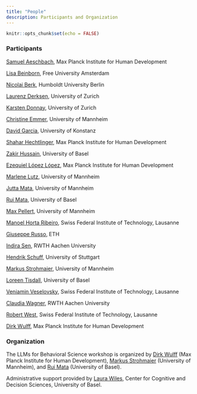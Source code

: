 ```yaml
---
title: "People"
description: Participants and Organization
---
```


```r
knitr::opts_chunk$set(echo = FALSE)
```

### Participants

[Samuel Aeschbach](https://samuelaeschbach.com), Max Planck Institute for Human Development

[Lisa Beinborn](https://beinborn.eu), Free University Amsterdam

[Nicolai Berk](https://nicolaiberk.com/about.html), Humboldt University Berlin

[Laurenz Derksen](https://pp.ethz.ch/people/laurenz-derksen.html), University of Zurich

[Karsten Donnay](https://www.karstendonnay.net), University of Zurich

[Christine Emmer](https://www.sowi.uni-mannheim.de/mata/team/akademische-mitarbeiterinnen-und-mitarbeiter/christine-emmer/), University of Mannheim

[David Garcia](https://dgarcia.eu), University of Konstanz

[Shahar Hechtlinger](https://www.mpib-berlin.mpg.de/person/102108), Max Planck Institute for Human Development

[Zakir Hussain](https://psychologie.unibas.ch/de/personen/zakir-hussain/about-me/), University of Basel

[Ezequiel López López](https://www.mpib-berlin.mpg.de/person/ezequiel-lopez-lopez/171978), Max Planck Institute for Human Development

[Marlene Lutz](https://www.bwl.uni-mannheim.de/en/information-systems/chairs/prof-dr-strohmaier/team/academic-staff/marlene-lutz/), University of Mannheim

[Jutta Mata](https://www.sowi.uni-mannheim.de/mata/), University of Mannheim

[Rui Mata](https://psychologie.unibas.ch/de/fakultaet/abteilungen/cognitive-and-decision-sciences-305/), University of Basel

[Max Pellert](https://mpellert.at/), University of Mannheim

[Manoel Horta Ribeiro](https://manoelhortaribeiro.github.io), Swiss Federal Institute of Technology, Lausanne

[Giuseppe Russo](https://scholar.google.com/citations?user=sl79n2QAAAAJ&hl=en), ETH

[Indira Sen](https://indiiigo.github.io), RWTH Aachen University

[Hendrik Schuff](https://hendrikschuff.de), University of Stuttgart

[Markus Strohmaier](http://markusstrohmaier.info), University of Mannheim

[Loreen Tisdall](https://loreentisdall.github.io), University of Basel

[Veniamin Veselovsky](https://scholar.google.com/citations?user=2jgceW0AAAAJ&hl=en), Swiss Federal Institute of Technology, Lausanne

[Claudia Wagner](http://claudiawagner.info), RWTH Aachen University

[Robert West](https://people.epfl.ch/robert.west), Swiss Federal Institute of Technology, Lausanne

[Dirk Wulff](https://www.mpib-berlin.mpg.de/staff/dirk-wulff), Max Planck Institute for Human Development

### Organization

The LLMs for Behavioral Science workshop is organized by [Dirk Wulff](https://www.mpib-berlin.mpg.de/staff/dirk-wulff) (Max Planck Institute for Human Development), [Markus Strohmaier](http://markusstrohmaier.info) (University of Mannheim), and [Rui Mata](https://psychologie.unibas.ch/de/fakultaet/abteilungen/cognitive-and-decision-sciences-305/) (University of Basel). 

Administrative support provided by [Laura Wiles](https://psychologie.unibas.ch/de/personen/laura-wiles/), Center for Cognitive and Decision Sciences, University of Basel. 
